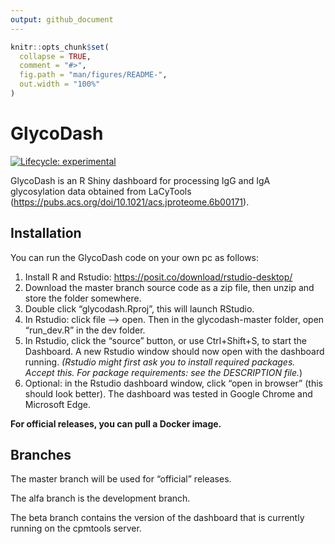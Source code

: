 ```yaml
---
output: github_document
---
```


<!-- README.md is generated from README.Rmd. Please edit that file -->

```r
knitr::opts_chunk$set(
  collapse = TRUE,
  comment = "#>",
  fig.path = "man/figures/README-",
  out.width = "100%"
)
```

# GlycoDash

<!-- badges: start -->

[![Lifecycle: experimental](https://img.shields.io/badge/lifecycle-experimental-orange.svg)](https://lifecycle.r-lib.org/articles/stages.html#experimental)

<!-- badges: end -->

GlycoDash is an R Shiny dashboard for processing IgG and IgA glycosylation data obtained from LaCyTools (<https://pubs.acs.org/doi/10.1021/acs.jproteome.6b00171>).

## Installation

You can run the GlycoDash code on your own pc as follows:

1.  Install R and Rstudio: <https://posit.co/download/rstudio-desktop/>
2.  Download the master branch source code as a zip file, then unzip and store the folder somewhere.
3.  Double click "glycodash.Rproj", this will launch RStudio.
4.  In Rstudio: click file --\> open. Then in the glycodash-master folder, open "run_dev.R" in the dev folder.
5.  In Rstudio, click the "source" button, or use Ctrl+Shift+S, to start the Dashboard. A new Rstudio window should now open with the dashboard running. *(Rstudio might first ask you to install required packages. Accept this. For package requirements: see the DESCRIPTION file.*)
6.  Optional: in the Rstudio dashboard window, click "open in browser" (this should look better). The dashboard was tested in Google Chrome and Microsoft Edge.

**For official releases, you can pull a Docker image.**

## Branches

The master branch will be used for "official" releases.

The alfa branch is the development branch.

The beta branch contains the version of the dashboard that is currently running on the cpmtools server.
